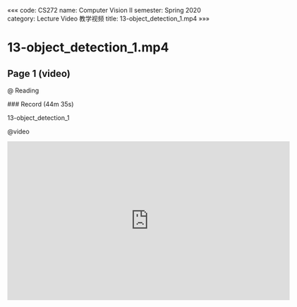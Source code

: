 «««
code: CS272
name: Computer Vision II
semester: Spring 2020
category: Lecture Video 教学视频
title: 13-object_detection_1.mp4
»»»

# 13-object_detection_1.mp4

## Page 1 (video)

@ Reading

<div class="markdown-body">
### Record (44m 35s)

13-object_detection_1
</div>

@video

<iframe src="https://sbbrisk.com/e/afq9hk57bcop.html" frameborder=0 marginwidth=0 marginheight=0 scrolling=no width=640 height=360 allowfullscreen></iframe>
